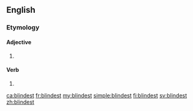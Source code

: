 ==English==

===Etymology===
{{suffix|blind|est|lang=en}}

====Adjective====
{{head|en|adjective superlative form}}

# {{en-superlative of|blind}}

====Verb====
{{head|en|verb form}}

# {{en-archaic second-person singular of|blind|lang=en}}

[[ca:blindest]]
[[fr:blindest]]
[[my:blindest]]
[[simple:blindest]]
[[fi:blindest]]
[[sv:blindest]]
[[zh:blindest]]